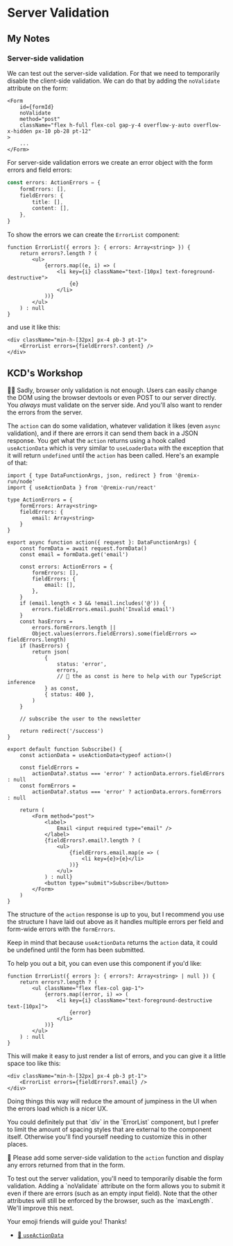 # Server Validation

## My Notes

### Server-side validation

We can test out the server-side validation. For that we need to temporarily disable the
client-side validation. We can do that by adding the `noValidate` attribute on the form:

```tsx
<Form
	id={formId}
	noValidate
	method="post"
	className="flex h-full flex-col gap-y-4 overflow-y-auto overflow-x-hidden px-10 pb-28 pt-12"
>
	...
</Form>
```

For server-side validation errors we create an error object with the form errors and field errors:

```ts
const errors: ActionErrors = {
	formErrors: [],
	fieldErrors: {
		title: [],
		content: [],
	},
}
```

To show the errors we can create the `ErrorList` component:

```tsx
function ErrorList({ errors }: { errors: Array<string> }) {
	return errors?.length ? (
		<ul>
			{errors.map((e, i) => (
				<li key={i} className="text-[10px] text-foreground-destructive">
					{e}
				</li>
			))}
		</ul>
	) : null
}
```

and use it like this:

```tsx
<div className="min-h-[32px] px-4 pb-3 pt-1">
	<ErrorList errors={fieldErrors?.content} />
</div>
```

## KCD's Workshop

<EpicVideo url="https://www.epicweb.dev/workshops/professional-web-forms/form-validation/server-side-validation-and-custom-error-messages" />

👨‍💼 Sadly, browser only validation is not enough. Users can easily change the
DOM using the browser devtools or even POST to our server directly. You _always_
must validate on the server side. And you'll also want to render the errors from
the server.

The `action` can do some validation, whatever validation it likes (even `async`
validation), and if there are errors it can send them back in a JSON response.
You get what the `action` returns using a hook called `useActionData` which is
very similar to `useLoaderData` with the exception that it will return
`undefined` until the `action` has been called. Here's an example of that:

```tsx filename=app/routes/subscribe.tsx lines=2,4-9,15-36,44,46-49,56-62
import { type DataFunctionArgs, json, redirect } from '@remix-run/node'
import { useActionData } from '@remix-run/react'

type ActionErrors = {
	formErrors: Array<string>
	fieldErrors: {
		email: Array<string>
	}
}

export async function action({ request }: DataFunctionArgs) {
	const formData = await request.formData()
	const email = formData.get('email')

	const errors: ActionErrors = {
		formErrors: [],
		fieldErrors: {
			email: [],
		},
	}
	if (email.length < 3 && !email.includes('@')) {
		errors.fieldErrors.email.push('Invalid email')
	}
	const hasErrors =
		errors.formErrors.length ||
		Object.values(errors.fieldErrors).some(fieldErrors => fieldErrors.length)
	if (hasErrors) {
		return json(
			{
				status: 'error',
				errors,
				// 🦺 the as const is here to help with our TypeScript inference
			} as const,
			{ status: 400 },
		)
	}

	// subscribe the user to the newsletter

	return redirect('/success')
}

export default function Subscribe() {
	const actionData = useActionData<typeof action>()

	const fieldErrors =
		actionData?.status === 'error' ? actionData.errors.fieldErrors : null
	const formErrors =
		actionData?.status === 'error' ? actionData.errors.formErrors : null

	return (
		<Form method="post">
			<label>
				Email <input required type="email" />
			</label>
			{fieldErrors?.email?.length ? (
				<ul>
					{fieldErrors.email.map(e => (
						<li key={e}>{e}</li>
					))}
				</ul>
			) : null}
			<button type="submit">Subscribe</button>
		</Form>
	)
}
```

The structure of the `action` response is up to you, but I recommend you use the
structure I have laid out above as it handles multiple errors per field and
form-wide errors with the `formErrors`.

Keep in mind that because `useActionData` returns the `action` data, it could be
undefined until the form has been submitted.

To help you out a bit, you can even use this component if you'd like:

```tsx
function ErrorList({ errors }: { errors?: Array<string> | null }) {
	return errors?.length ? (
		<ul className="flex flex-col gap-1">
			{errors.map((error, i) => (
				<li key={i} className="text-foreground-destructive text-[10px]">
					{error}
				</li>
			))}
		</ul>
	) : null
}
```

This will make it easy to just render a list of errors, and you can give it a
little space too like this:

```tsx
<div className="min-h-[32px] px-4 pb-3 pt-1">
	<ErrorList errors={fieldErrors?.email} />
</div>
```

Doing things this way will reduce the amount of jumpiness in the UI when the
errors load which is a nicer UX.

<callout-info class="aside">
	You could definitely put that `div` in the `ErrorList` component, but I prefer
	to limit the amount of spacing styles that are external to the component
	itself. Otherwise you'll find yourself needing to customize this in other
	places.
</callout-info>

🐨 Please add some server-side validation to the `action` function and display
any errors returned from that in the form.

<callout-danger>
	To test out the server validation, you'll need to temporarily disable the form
	validation. Adding a `noValidate` attribute on the form allows you to submit
	it even if there are errors (such as an empty input field). Note that the
	other attributes will still be enforced by the browser, such as the
	`maxLength`. We'll improve this next.
</callout-danger>

Your emoji friends will guide you! Thanks!

- [📜 `useActionData`](https://remix.run/docs/en/main/hooks/use-action-data)
